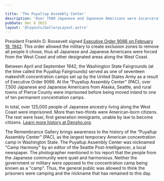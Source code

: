 ```yaml
---

title: 'The Puyallup Assembly Center'
description: 'Over 7500 Japanese and Japanese Americans were incarcerated behind barbed wire fencing on the Puyallup Fairgrounds, now known as the Washington State Fairgrounds.'
pubDate: Dec 8 2023
layout: '@layouts/GalleryLayout.astro'
---
```


President Franklin D. Roosevelt signed [Executive Order 9066 on February 19, 1942](https://www.archives.gov/milestone-documents/executive-order-9066). This order allowed the military to create exclusion 
zones to remove all people it chose, thus all Japanese and Japanese Americans were forced from the West Coast and other designated 
areas along the West Coast.

<GalleryPhoto title="Aerial View of the Puyallup Assembly Center" description="Courtesy of Library of Congress" imageMeta={imgPACAerial} />

Between April and September 1942, the Washington
State Fairgrounds (at the time called the Puyallup
Fairgrounds) served as one of seventeen makeshift
concentration camps set up by the United States Army
as a result of Executive Order 9066.
At the “Puyallup Assembly Center” (PAC), over 7,500
Japanese and Japanese Americans from Alaska, Seattle,
and rural towns of Pierce County were imprisoned
before being moved inland to one of ten permanent
concentration camps.

In total, over 125,000 people of Japanese ancestry
living along the West Coast were imprisoned. More
than two-thirds were American-born citizens. The rest
were Issei, first generation immigrants, unable by law
to become citizens. [Learn more history at Densho.org](https://densho.org/learn/introduction/). 

The Remembrance Gallery brings awareness to the
history of the “Puyallup Assembly Center” (PAC), as
the largest temporary American concentration camp in
Washington State. The Puyallup Assembly Center was nicknamed "Camp Harmony" by an editor of the Seattle Post-Intelligencer, 
a local newspaper. The photographer mentioned in his report that the 
people from the Japanese community were quiet and harmonious.  Neither the government or military were opposed to the 
concentration camp being known as a "camp". Thus, the general public was allowed to think the prisoners were camping and 
the nickname that has remained to this day.
